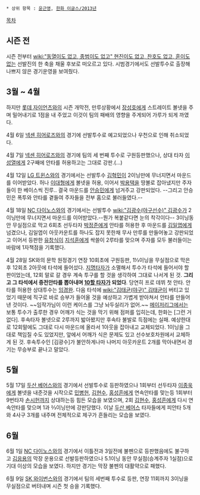 * 상위 항목 : [[윤근영]], [[한화 이글스/2013년]]

[[목차]]
== 시즌 전 ==
시즌 전부터 [[wiki:"동열이도 없고, 종범이도 없고" 현진이도 없고, 찬호도 없고, 훈이도 없는]] 선발진의 한 축을 채울 후보로 떠오르고 있다. 시범경기에서도 선발투수로 출장해 나쁘지 않은 경기운영을 보여줬다.

== 3월 ~ 4월 ==
하지만 [[롯데 자이언츠]]와의 시즌 개막전, 만루상황에서 [[장성호]]에게 스트레이트 볼넷을 주며 밀어내기로 1점을 내 주었고 이것이 팀의 패배의 영향을 주게되어 가루가 되게 까였다.

4월 6일 [[넥센 히어로즈]]와의 경기에 선발투수로 예고되었으나 우천으로 인해 취소되었다.

4월 7일 [[넥센 히어로즈]]와의 경기에 팀의 세 번째 투수로 구원등판했으나, 상대 타자 [[이성열]]에게 2구째에 안타를 허용하고는 그대로 강판.(...)

4월 12일 [[LG 트윈스]]와의 경기에서는 선발투수 [[김혁민]]이 2이닝만에 무너지면서 마운드를 이어받았다. 허나 [[이대형]]에게 볼넷을 허용, 이어서 [[박용택]]을 땅볼로 잡아냈지만 주자들이 한 베이스씩 진루.. 결국 마운드를 [[안승민]]에게 넘겨주고 강판되었다. --그리고 안승민은 폭투와 안타를 곁들여 주자들을 전부 홈으로 불러들였다.--

4월 18일 [[NC 다이노스]]와의 경기에서는 선발투수 [[wiki:"김광수(야구선수)" 김광수]]가 2이닝만에 무너지면서 마운드를 이어받았다.--뭔가 복붙같다면 눈의 착각이다-- 3이닝동안 무실점으로 막고 6회초 선두타자 [[박정준]]에게 안타를 허용한 후 마운드를 [[김일엽]]에게 넘겼으나, 김일엽이 아웃카운트를 하나도 잡지 못한채 무사 만루를 만들어놓고 강판되었고 이어서 등판한 [[유창식]]이 [[지석훈]]에게 싹쓸이 2루타를 맞으며 주자를 모두 불러들이는 바람에 1자책점을 기록했다.

4월 28일 SK와의 문학 원정경기 연장 10회초에 구원등판, 1⅓이닝을 무실점으로 막은 후 12회초 2아웃에 타석에 들어섰다. [[지명타자]]가 소멸해서 투수가 타석에 들어서야 할 판이었는데, 12회 말로 갈 경우 계속 투구를 할 것을 생각하여 그대로 나서게 된 것. '''그리고 그 타석에서 중전안타를 뽑아내며 [[10할 타자]]가 되었다'''. 당연히 프로 데뷔 첫 안타. 안타를 허용한 상대투수는 [[임경완]]. 다음 타석에 [[wiki:"김태균(야구)" 김태균]]이 버티고 있었기 때문에 직구로 바로 승부가 들어올 것을 예상하고 가볍게 받아쳐서 안타를 만들어낸 것이다.  ~~임작가님이 이런 케이스를 그냥 놔두실리가 없어.~~
[[메이저리그]]에서는 보통 투수가 출루한 경우 어깨가 식는 것을 막기 위해 점퍼를 입히는데, 한화는 [그런 거 없다]. 후속타자 볼넷으로 2루까지 밟아봤지만 후속타 불발로 득점에는 실패. 
예상한대로 12회말에도 그대로 다시 마운드에 올라서 1아웃을 잡아내고 교체되었다. 1이닝을 그대로 책임질 수도 있었지만, 앞에서 어깨가 식은 문제도 있고 선수보호차원에서 교체하게 된 것. 후속투수인 [김광수]가 불안하게나마 나머지 아웃카운트 2개를 막아내면서 경기는 무승부로 끝나고 말았다.

== 5월 ==
5월 17일 [[두산 베어스]]와의 경기에서 선발투수로 등판하였으나 1회부터 선두타자 [[이종욱]]에게 볼넷을 내준것을 시작으로 [[민병헌]], [[김현수]], [[홍성흔]]에게 연속안타를 맞는등 1회부터 9번타자 [[손시헌]]까지 상대하는등 힘든 모습을 보였으며, 2회 [[김현수]], [[홍성흔]]에게 다시 연속안타를 맞으며 1과 ⅔이닝만에 강판당했다. 이날 [[두산 베어스]] 타자들에게 피안타 5개와 4사구 3개를 내주며 전체적으로 제구가 흔들리는 모습을 보였다. 

== 6월 ==
6월 1일 [[NC 다이노스]]와의 경기에서 이틀전과 3일전에 불펜으로 등판했음에도 불구하고 [[김응용]]의 막장 운용으로 선발등판하였으나 5.1이닝 동안 무실점(승계주자 1실점)으로 기대 이상의 모습을 보였다. 하지만 경기는 막장 불펜의 대활약으로 패했다.

6월 9일 [[SK 와이번스]]와의 경기에서 팀의 세번째 투수로 등판, 연장 11회까지 3이닝을 무실점으로 버텨내며 시즌 첫 승을 기록했다.
